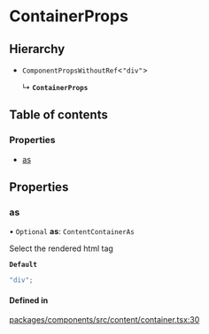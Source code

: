 # ContainerProps

## Hierarchy

- `ComponentPropsWithoutRef`\<`"div"`\>

  ↳ **`ContainerProps`**

## Table of contents

### Properties

- [as](ContainerProps.md#as)

## Properties

### as

• `Optional` **as**: `ContentContainerAs`

Select the rendered html tag

**`Default`**

```ts
"div";
```

#### Defined in

[packages/components/src/content/container.tsx:30](https://github.com/vtex/shoreline/blob/9b5214c2f/packages/components/src/content/container.tsx#L30)
